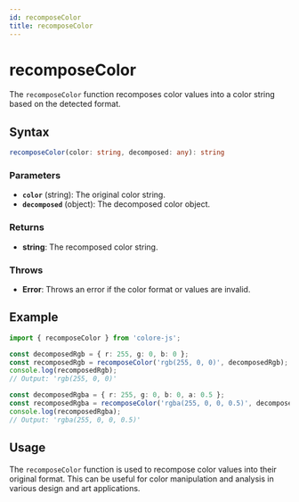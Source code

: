 ```yaml
---
id: recomposeColor
title: recomposeColor
---
```


# recomposeColor

The `recomposeColor` function recomposes color values into a color string based on the detected format.

## Syntax

```typescript
recomposeColor(color: string, decomposed: any): string
```

### Parameters

- **`color`** (string): The original color string.
- **`decomposed`** (object): The decomposed color object.

### Returns

- **string**: The recomposed color string.

### Throws

- **Error**: Throws an error if the color format or values are invalid.

## Example

```typescript
import { recomposeColor } from 'colore-js';

const decomposedRgb = { r: 255, g: 0, b: 0 };
const recomposedRgb = recomposeColor('rgb(255, 0, 0)', decomposedRgb);
console.log(recomposedRgb);
// Output: 'rgb(255, 0, 0)'

const decomposedRgba = { r: 255, g: 0, b: 0, a: 0.5 };
const recomposedRgba = recomposeColor('rgba(255, 0, 0, 0.5)', decomposedRgba);
console.log(recomposedRgba);
// Output: 'rgba(255, 0, 0, 0.5)'
```

## Usage

The `recomposeColor` function is used to recompose color values into their original format. This can be useful for color manipulation and analysis in various design and art applications.
